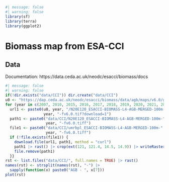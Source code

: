 ```r
#| message: false
#| warning: false
library(sf)
library(terra)
library(ggplot2)
```

# Biomass map from ESA-CCI {.unnumbered}

## Data

Documentation: https://data.ceda.ac.uk/neodc/esacci/biomass/docs

```r
#| message: false
#| warning: false
if(!dir.exists("data/CCI")) dir.create("data/CCI")
u0 <- "https://dap.ceda.ac.uk/neodc/esacci/biomass/data/agb/maps/v6.0/geotiff/" 
for (year in c(2007, 2010, 2015, 2016, 2017, 2018, 2019, 2020, 2021, 2022)) {
  url1 <- paste0(u0, year, "/N20E120_ESACCI-BIOMASS-L4-AGB-MERGED-100m-", 
                 year, "-fv6.0.tif?download=1")
  path1 <- paste0("data/CCI/N20E120_ESACCI-BIOMASS-L4-AGB-MERGED-100m-", 
                  year, "-fv6.0.tiff")
  file1 <- paste0("data/CCI/umrbpl_ESACCI-BIOMASS-L4-AGB-MERGED-100m-", 
                  year, "-fv6.0.tiff")
  if (!file.exists(file1)) {
    download.file(url1, path1, method = "curl")
    path1 |> rast() |> crop(ext(121, 121.4, 14.5, 14.9)) |> writeRaster(file1)
    file.remove(path1)
  }}
rst <- list.files("data/CCI/", full.names = TRUE) |> rast()
names(rst) <- strsplit(names(rst), "-") |> 
  sapply(function(x) paste0("AGB - ", x[7]))
plot(rst)
```
